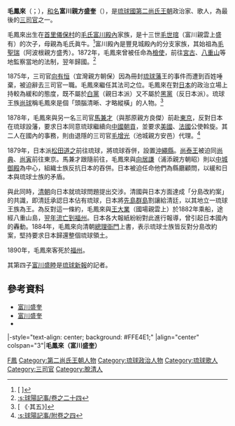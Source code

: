 {{東亞男性歷史人物
|名稱 =毛鳳來
|身份 =[[琉球國|琉球]][[第二尚氏王朝|第二尚氏王朝]][[三司官|三司官]]
|國家 =[[琉球國|琉球國]]
|屆數 =
|最高職務 =琉球[[三司官|三司官]]<br />（1875年—1879年）
|前任 =[[向有恒|向有恒]]（宜灣朝保） 
|繼任 =—
|畫像 =[[File:Tomikawa_Seikei.jpg|200px]]
|說明 =毛鳳來
|姓 =
|名 =
|姓名 =毛鳳來
|字 =
|名乘 =盛奎
|官職 =[[三司官|三司官]]
|封爵 =富川[[親方|親方]]
|封號 =
|御稱號 =
|宮號1 =
|宮號2 =
|封地 =[[久米仲里間切|久米仲里間切]]
|神號 =
|尊號 =
|族裔 = 
|旗籍 =
|府邸 =
|世系 = 
|初名 =
|乳名 =
|幼名 =
|兒名 =
|童名 =
|小字 =
|別名 =
|號 =
|法號 =
|院號 =
|其他名號 =
|出生日期 =1832年11月28日<br>（道光十二年壬辰十月七日）
|出生地點 =[[琉球國|琉球國]][[首里城|首里城]]
|婚年 =
|逝世年 =1890年 
|逝世地 ={{QING}}[[福州|福州]][[柔遠驛|柔遠驛]]
|諡號 =
|墳墓 =
|父親 =毛世琯（富川親雲上盛有）
|嫡母 =
|母親 =毛氏眞牛（毛氏楚南里之子親雲上盛和女）
|元配 =
|正室 =
|妻 =
|繼室 =
|平妻 =
|側室 =
|元配之父 =
|元配之嫡母 =
|元配之母 =
|正室之父 =
|正室之嫡母 =
|正室之母 =
|妻之父 =
|妻之嫡母 =
|妻之母 =
|繼室之父 =
|繼室之嫡母 =
|繼室之母 =
|平妻之父 =
|平妻之嫡母 =
|平妻之母 =
|兄弟 =[[毛鳳彩|毛鳳彩]]（盛茂）
|姊妹 =
|嫡兄弟 =
|嫡姊妹 =
|庶兄弟 =
|庶姊妹 =
|同胞兄弟 =
|同胞姊妹 =
|異母兄弟 =
|異母姊妹 =
|異父兄弟 =
|異父姊妹 =
|繼兄弟 =
|繼姊妹 =
|子 =[[富川盛睦|富川盛睦]]
|女 =
|嫡子 =
|嫡女 =
|庶子 =
|庶女 =
|養子 =
|養女 =
|繼子 =
|繼女 =
|其他親屬 = 
|出身 = 
|功名 = 
|經歷 =
|著作 =
|注釋 =
}}
'''毛鳳來'''（{{ryu|r=毛鳳来|kn=モーフーレー|rm=Mō Fūree|f=h}}；{{bd|1832年|11月28日|1890年||catIdx=M毛}}），[[和名|和名]]'''富川親方盛奎'''（{{ryu|r=富川 親方 盛奎|kn=トゥミガーラ ウェーカタ シーケー|rm=Tumigaara Ueekata Shiikee|f=h}}），是[[琉球國|琉球國]][[第二尚氏王朝|第二尚氏王朝]]政治家、歌人，為最後的[[三司官|三司官]]之一。

毛鳳來出生在[[首里|首里]][[儀保村|儀保村]]的[[毛氏富川殿內|毛氏富川殿內]]家族，是十三世[[毛世琯|毛世琯]]（富川親雲上盛有）的次子，母親為毛氏眞牛。<ref>[{{Cite web |url=https://okimu.jp/userfiles/files/page/museum/issue/bulletin/hakukiyou10/012.pdf |script-title=ja:『 毛 姓 家 譜 』 に つ い て - 沖縄県立博物館・美術館 |accessdate=2019-11-09 |archive-date=2019-11-09 |archive-url=https://web.archive.org/web/20191109091000/https://okimu.jp/userfiles/files/page/museum/issue/bulletin/hakukiyou10/012.pdf |dead-url=no }} {{lang|ja|『 毛 姓 家 譜 』 に つ い て - 沖縄県立博物館・美術館}}]</ref>富川殿內是豐見城殿內的分支家族，其始祖為[[毛聖瑞|毛聖瑞]]（阿波根親方盛秀）。1872年，毛鳳來曾被任命為[[檢使|檢使]]，前往[[宮古|宮古]]、[[八重山|八重山]]等地監察當地的法制，翌年歸國。<ref>[[:s:球陽記事/卷之二十四|:s:球陽記事/卷之二十四]]</ref>

1875年，三司官[[向有恒|向有恒]]（宜灣親方朝保）因為冊封[[琉球藩|琉球藩]]王的事件而遭到百姓唾棄，被迫辭去三司官一職。毛鳳來繼任其法司之位。毛鳳來在對[[日本|日本]]的政治立場上持較為緩和的態度，既不屬於[[白黨|白黨]]（親日本派）又不屬於[[黑黨|黑黨]]（反日本派）。琉球王族[[尚球|尚球]]稱毛鳳來是個「頭腦清晰、才略縱橫」的人物。<ref>[{{Cite web |url=http://dl.ndl.go.jp/info:ndljp/pid/933701 |title=《{{lang|ja|廃藩当時の人物}}·其五》 |accessdate=2013-06-17 |archive-date=2018-01-12 |archive-url=https://web.archive.org/web/20180112042935/http://dl.ndl.go.jp/info:ndljp/pid/933701 |dead-url=no }} 《{{lang|ja|廃藩当時の人物}}·其五》]</ref>

1878年，毛鳳來與另一名三司官[[馬兼才|馬兼才]]（與那原親方良傑）前赴[[東京|東京]]，反對日本在琉球設藩，要求日本同意琉球繼續向[[中國|中國]][[朝貢|朝貢]]，並要求[[美國|美國]]、[[法國|法國]]公使斡旋。其二人在國內的事務，則由退隱的三司官[[毛增光|毛增光]]（池城親方安邑）代理。<ref>[[:s:球陽記事/附卷之四|:s:球陽記事/附卷之四]]</ref>

1879年，日本派[[松田道之|松田道之]]前往琉球，將琉球吞併，設置[[沖繩縣|沖繩縣]]。[[尚泰王|尚泰王]]被迫同[[尚典|尚典]]、[[尚寅|尚寅]]前往東京。馬兼才跟隨前往，毛鳳來與[[向居謙|向居謙]]（浦添親方朝昭）則以[[中城御殿|中城御殿]]為中心，組織士族反抗日本的吞併。日本被迫任命他們為縣廳顧問，以緩和日本與琉球士族的矛盾。

與此同時，[[清朝|清朝]]向日本就琉球問題提出交涉。清國與日本方面達成「分島改約案」的共識，即清廷承認日本佔有琉球，日本將[[先島群島|先島群島]]割讓給清廷，以其地立一琉球王族為王。為反對這一條約，毛鳳來與[[王大業|王大業]]（國場親雲上）於1882年乘船，途經八重山島，[[脫清人|翌年流亡到福州]]。日本各大報紙紛紛對此進行報導，曾引起日本國內的轟動。1884年，毛鳳來向清朝[[總理衙門|總理衙門]]上書，表示琉球士族皆反對分島改約案，堅持要求日本歸還整個琉球領土。

1890年，毛鳳來客死於[[福州|福州]]。

其第四子[[富川盛睦|富川盛睦]]是[[琉球新報|琉球新報]]的記者。
==參考資料==
{{reflist}}
*[http://kotobank.jp/word/%E5%AF%8C%E5%B7%9D%E7%9B%9B%E5%A5%8E 富川盛奎] {{Wayback|url=http://kotobank.jp/word/%E5%AF%8C%E5%B7%9D%E7%9B%9B%E5%A5%8E |date=20130511030619 }}
*[http://ryukyushimpo.jp/news/storyid-42320-storytopic-121.html 富川盛奎] {{Wayback|url=http://ryukyushimpo.jp/news/storyid-42320-storytopic-121.html |date=20130623125551 }}
* {{zh-hans}}{{cite book|title={{VarSerif|{{lang|ja|清末中琉日関係史の研究}}}}|trans_title=《清末中琉日關係史研究》|author=[[西里喜行|西里喜行]]|others=[[胡連城|胡連城]]等譯|location=|publisher=[[社会科学文献出版社|社会科学文献出版社]]|year=2010|isbn=978-7-5097-0855-2}}

{{start box}}
|-style="text-align: center; background: #FFE4E1;"
|align="center" colspan="3"|'''毛鳳來（富川盛奎）'''
{{s-before|[[向有恒|向有恒]]<br/>（宜灣朝保）}}
{{s-title|[[琉球國|琉球國]][[琉球三司官列表#丑日番|丑日番法司]]|1875年—1879年}}
{{s-none|琉球國被日本吞併}}
{{end box}}
{{三司官}}

[[Category:毛姓|F鳳]]
[[Category:第二尚氏王朝人物|Category:第二尚氏王朝人物]]
[[Category:琉球政治人物|Category:琉球政治人物]]
[[Category:琉球歌人|Category:琉球歌人]]
[[Category:三司官|Category:三司官]]
[[Category:脫清人|Category:脫清人]]